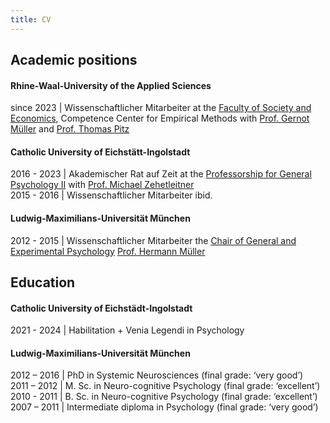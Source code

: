 ```yaml
---
title: CV
---
```


## Academic positions

#### Rhine-Waal-University of the Applied Sciences

since 2023 | Wissenschaftlicher Mitarbeiter at the [Faculty of Society and Economics](https://www.hochschule-rhein-waal.de/en/faculties/society-and-economics), Competence Center for Empirical Methods with [Prof. Gernot Müller](https://www.hochschule-rhein-waal.de/de/fakultaeten/gesellschaft-und-oekonomie/organisation/professorinnen/prof-dr-gernot-mueller) and [Prof. Thomas Pitz](https://www.hochschule-rhein-waal.de/de/fakultaeten/gesellschaft-und-oekonomie/organisation/professorinnen/prof-dr-thomas-pitz)

#### Catholic University of Eichstätt-Ingolstadt

2016 - 2023 | Akademischer Rat auf Zeit at the [Professorship for General Psychology II](https://www.ku.de/ppf/psychologie/psychologie2) with [Prof. Michael Zehetleitner](https://www.ku.de/ppf/psychologie/psychologie2/mitarbeitende/zehetleitner)<br />
2015 - 2016 | Wissenschaftlicher Mitarbeiter ibid.

#### Ludwig-Maximilians-Universität München
2012 - 2015 | Wissenschaftlicher Mitarbeiter the [Chair of General and Experimental Psychology](https://www.psy.lmu.de/exp) [Prof. Hermann Müller](https://www.psy.lmu.de/exp/people/prof/mueller/)

## Education

#### Catholic University of Eichstädt-Ingolstadt
2021 - 2024 | Habilitation + Venia Legendi in Psychology 

#### Ludwig-Maximilians-Universität München
2012 – 2016	|  PhD in Systemic Neurosciences (final grade: ‘very good’)<br />
2011 – 2012	|  M. Sc. in Neuro-cognitive Psychology (final grade: ‘excellent’)<br />
2010 - 2011	|  B. Sc. in Neuro-cognitive Psychology (final grade: ‘excellent’)<br />
2007 – 2011	|  Intermediate diploma in Psychology (final grade: ‘very good’)<br />




